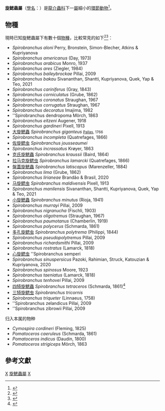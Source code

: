 {{Automatic Taxobox
| taxon = Spirobranchus
| authority = {{tsl|en|Henri Marie Ducrotay de Blainville||Blainville}}, 1818
| image = Christmas Tree worms.jpg
| image_caption = [[大旋鰓蟲|大旋鰓蟲]]
| subdivision_ranks = [[種|種]]
| subdivision = [[#物種|見內文]]
| synonyms = 
* ''Conchoserpula'' Blainville, 1818
* ''Conopomatus'' Pillai, 1960
* ''Cymospira'' Blainville, 1828
* ''Olga'' Jones, 1962
* ''Penicillum'' Seba, 1758
* ''Podioceros'' Quatrefages, 1866
* ''Pomataceros'' Quatrefages
* ''Pomatoceras'' Philippi, 1844
* ''Pomatoceropsis'' Gravier, 1905
* ''Pomatoceropsis'' Holly, 1935
* ''Pomatoceros'' Philippi, 1844
* ''Pomatocerus'' Mörch, 1863
* ''Pomatocerus'' Philippi, 1844
* ''Pomatoceus'' Hansen, 1878
* ''Pomatoleios'' Pixell, 1913
* ''Potamoceras'' Philippi, 1844
* ''Potamoceros'' Philippi, 1844
* ''Potamocerus'' Tauber, 1879
* ''Pseudopomatoceros'' Holly, 1936
* ''Spirabranchus'' Blainville, 1818
* ''Spirobranchus'' Oken, 1818
* ''Temporaria'' Straughan, 1967
}}

'''旋鰓蟲屬'''（[[學名|學名]]：{{lang|la|''Spirobranchus''}}）是[[龍介蟲科|龍介蟲科]]下一[[屬|屬]]細小的[[環節動物|環節動物]]<ref>{{cite book |first1=Edward E. |last1=Ruppert |first2=Richard S. |last2=Fox |first3=Robert D. |last3=Barnes |title=Invertebrate Zoology: A Functional Evolutionary Approach, |edition=7th | publisher = Brooks/Cole - Thomson Learning Inc.|location=Belmont, [[加州|CA]] ([[USA|USA]]) | date = 2004 | pages = 963| isbn = 0-03-025982-7 }}</ref>。

== 物種 ==
現時已知旋鰓蟲屬下有數十個[[物種|物種]]，比較常見的如下<ref>{{ITIS|id=68303|taxon=Spirobranchus|accessdate=2011-02-15}}</ref><ref>{{cite WoRMS |id=129582 |title=Spirobranchus}}</ref>：
* ''Spirobranchus aloni'' Perry, Bronstein, Simon-Blecher, Atkins & Kupriyanova
* ''Spirobranchus americanus'' (Day, 1973)
* ''Spirobranchus arabicus'' Monro, 1937
* ''Spirobranchus ares'' (Ziegler, 1984)
* ''Spirobranchus baileybrockae'' Pillai, 2009
* ''Spirobranchus bakau'' Sivananthan, Shantti, Kupriyanova, Quek, Yap & Teo, 2021
* ''Spirobranchus cariniferus'' (Gray, 1843)
* ''Spirobranchus corniculatus'' (Grube, 1862)
* ''Spirobranchus coronatus'' Straughan, 1967
* ''Spirobranchus corrugatus'' Straughan, 1967
* ''Spirobranchus decoratus'' Imajima, 1982
* ''Spirobranchus dendropoma Mörch, 1863
* ''Spirobranchus eitzeni'' Augener, 1918
* ''Spirobranchus gardineri'' Pixell, 1913
* [[大旋鰓蟲|大旋鰓蟲]] ''Spirobranchus giganteus'' <small>[[彼得·西蒙·帕拉斯|Pallas]], 1766</small>
* ''Spirobranchus incompleta'' (Quatrefages, 1866)
* [[佐旋鳃虫|佐旋鳃虫]] ''Spirobranchus jousseaumei''
* ''Spirobranchus incrassatus'' Krøyer, 1863
* [[克氏旋鰓蟲|克氏旋鰓蟲]] ''Spirobranchus kraussii'' (Baird, 1864)
* [[拉马克旋鳃虫|拉马克旋鳃虫]] ''Spirobranchus lamarcki'' (Quatrefages, 1866)
* [[盤蓋旋鰓蟲|盤蓋旋鰓蟲]] ''Spirobranchus latiscapus'' (Marenzeller, 1884)
* ''Spirobranchus lima'' (Grube, 1862)
* ''Spirobranchus lirianeae'' Brandão & Brasil, 2020
* [[马旋鳃虫|马旋鳃虫]] ''Spirobranchus maldivensis'' Pixell, 1913
* ''Spirobranchus manilensis'' Sivananthan, Shantti, Kupriyanova, Quek, Yap & Teo, 2021
* [[小旋鰓蟲|小旋鰓蟲]] ''Spirobranchus minutus'' (Rioja, 1941)
* ''Spirobranchus murrayi'' Pillai, 2009
* ''Spirobranchus nigranucha'' (Fischli, 1903)
* ''Spirobranchus oligotremus'' (Straughan, 1967)
* ''Spirobranchus paumotanus'' (Chamberlin, 1919)
* ''Spirobranchus polycerus'' (Schmarda, 1861)
* [[多孔旋鳃虫|多孔旋鳃虫]] ''Spirobranchus polytrema'' (Philippi, 1844)
* ''Spirobranchus pseudopolytremus'' Pillai, 2009
* ''Spirobranchus richardsmithi'' Pillai, 2009
* ''Spirobranchus rostratus'' (Lamarck, 1818)
* [[心旋鳃虫|心旋鳃虫]] ''Spirobranchus semperi	
* ''Spirobranchus sinuspersicus'' Pazoki, Rahimian, Struck, Katouzian & Kupriyanova, 2020
* ''Spirobranchus spinosus'' Moore, 1923
* ''Spirobranchus taeniatus'' (Lamarck, 1818)
* ''Spirobranchus tenhovei'' Pillai, 2009
* [[四犄旋鰓蟲|四犄旋鰓蟲]] ''Spirobranchus tetraceros'' (Schmarda, 1861)<ref>{{cite web |url=https://www.afcd.gov.hk/textonly/tc_chi/conservation/con_mar/con_mar_cor/con_mar_cor_hkcaml/corals_platy.html |title=香港的珊瑚及其他海洋生物 |publisher=漁農自然護理署 |accessdate=2016-03-20 |language=zh-hant |archive-url=https://web.archive.org/web/20160408022217/https://www.afcd.gov.hk/textonly/tc_chi/conservation/con_mar/con_mar_cor/con_mar_cor_hkcaml/corals_platy.html |archive-date=2016-04-08 |dead-url=yes }}</ref>
* [[三犄旋鳃虫|三犄旋鳃虫]] ''Spirobranchus tricornis''
* ''Spirobranchus triqueter'' (Linnaeus, 1758)
* ''Spirobranchus zelandicus Pillai, 2009
* ''Spirobranchus zibrowii Pillai, 2009
;归入本属的物种
* ''Cymospira cordineri'' (Fleming, 1825)
* ''Pomatoceros caeruleus'' (Schmarda, 1861)
* ''Pomatoceros indicus'' (Daudin, 1800)
* ''Pomatoceros strigiceps'' Mörch, 1863

== 參考文獻 ==
{{reflist}}
{{Taxonbar}}
[[Category:龍介蟲科|X]]
[[Category:旋鰓蟲屬|]]
[[Category:_1818年描述的分类群|X]]